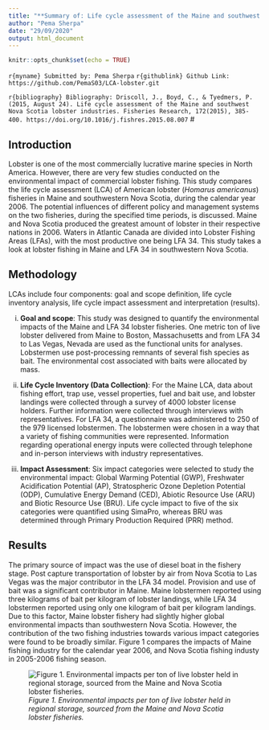 ```yaml
---
title: "**Summary of: Life cycle assessment of the Maine and southwest Nova Scotia lobster industries**"
author: "Pema Sherpa"
date: "29/09/2020"
output: html_document
---
```


```r
knitr::opts_chunk$set(echo = TRUE)
```

```r{myname}
Submitted by: Pema Sherpa
```
```r{githublink}
Github Link: https://github.com/PemaS03/LCA-lobster.git
```


```r{bibliography}
Bibliography: Driscoll, J., Boyd, C., & Tyedmers, P. (2015, August 24). Life cycle assessment of the Maine and southwest Nova Scotia lobster industries. Fisheries Research, 172(2015), 385-400. https://doi.org/10.1016/j.fishres.2015.08.007
```
#

## **Introduction**

Lobster is one of the most commercially lucrative marine species in North America. However, there are very few studies conducted on the environmental impact of commercial lobster fishing. This study compares the life cycle assessment (LCA) of American lobster (*Homarus americanus*) fisheries in Maine  and southwestern Nova Scotia, during the calendar year 2006. The potential influences of different policy and management systems on the two fisheries, during the specified time periods, is discussed. Maine and Nova Scotia produced the greatest amount of lobster in their respective nations in 2006. Waters in Atlantic Canada are divided into Lobster Fishing Areas (LFAs), with the most productive one being LFA 34. This study takes a look at lobster fishing in Maine and LFA 34 in southwestern Nova Scotia. 

## **Methodology**

LCAs include four components: goal and scope definition, life cycle inventory analysis, life cycle impact assessment and interpretation (results).

i. **Goal and scope**: This study was designed to quantify the environmental impacts of the Maine and LFA 34 lobster fisheries. One metric ton of live lobster delivered from Maine to Boston, Massachusetts and from LFA 34 to Las Vegas, Nevada are used as the functional units for analyses. Lobstermen use post-processing remnants of several fish species as bait. The environmental cost associated with baits were allocated by mass.

ii. **Life Cycle Inventory (Data Collection)**: 
For the Maine LCA, data about fishing effort, trap use, vessel properties, fuel and bait use, and lobster landings were collected through a survey of 4000 lobster license holders. Further information were collected through interviews with representatives.
For LFA 34, a questionnaire was administered to 250 of the 979 licensed lobstermen. The lobstermen were chosen in a way that a variety of fishing communities were represented. Information regarding operational energy inputs were collected through telephone and in-person interviews with industry representatives.

iii. **Impact Assessment**: Six impact categories were selected to study the environmental impact: Global Warming Potential (GWP), Freshwater Acidification Potential (AP), Stratospheric Ozone Depletion Potential (ODP), Cumulative Energy Demand (CED), Abiotic Resource Use (ARU) and Biotic Resource Use (BRU). Life cycle impact to five of the six categories were quantified using SimaPro, whereas BRU was determined through Primary Production Required (PRR) method.

## **Results**

The primary source of impact was the use of diesel boat in the fishery stage. Post capture transportation of lobster by air from Nova Scotia to Las Vegas was the major contributor in the LFA 34 model. Provision and use of bait was a significant contributor in Maine. Maine lobstermen reported using three kilograms of bait per kilogram of lobster landings, while LFA 34 lobstermen reported using only one kilogram of bait per kilogram landings. Due to this factor, Maine lobster fishery had slightly higher global environmental impacts than southwestern Nova Scotia. However, the contribution of the two fishing industries towards various impact categories were found to be broadly similar. Figure 1 compares the impacts of Maine fishing industry for the calendar year 2006, and Nova Scotia fishing industy in 2005-2006 fishing season.




![*Figure 1. Environmental impacts per ton of live lobster held in regional storage, sourced from the Maine and Nova Scotia lobster fisheries.*](C:\Users\Pema\Downloads\ENVS4826Assignment2.jpg)




